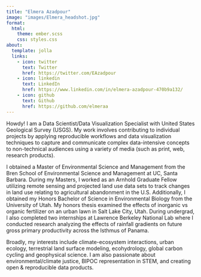 ```yaml
---
title: "Elmera Azadpour"
image: "images/Elmera_headshot.jpg"
format:
  html:
    theme: ember.scss
    css: styles.css
about:
  template: jolla
  links:
    - icon: twitter
      text: Twitter
      href: https://twitter.com/EAzadpour
    - icon: linkedin
      text: LinkedIn
      href: https://www.linkedin.com/in/elmera-azadpour-470b9a132/
    - icon: github
      text: Github
      href: https://github.com/elmeraa
---
```


Howdy! I am a Data Scientist/Data Visualization Specialist with United States Geological Survey (USGS). My work involves contributing to individual projects by applying reproducible workflows and data visualization techniques to capture and communicate complex data-intensive concepts to non-technical audiences using a variety of media (such as print, web, research products).

I obtained a Master of Environmental Science and Management from the Bren School of Environmental Science and Management at UC, Santa Barbara. During my Masters, I worked as an Arnhold Graduate Fellow utilizing remote sensing and projected land use data sets to track changes in land use relating to agricultural abandonment in the U.S. Additionally, I obtained my Honors Bachelor of Science in Environmental Biology from the University of Utah. My honors thesis examined the effects of inorganic vs organic fertilizer on an urban lawn in Salt Lake City, Utah. During undergrad, I also completed two internships at Lawrence Berkeley National Lab where I conducted research analyzing the effects of rainfall gradients on future gross primary productivity across the Isthmus of Panama.

Broadly, my interests include climate-ecosystem interactions, urban ecology, terrestrial land surface modeling, ecohydrology, global carbon cycling and geophysical science. I am also passionate about environmental/climate justice, BIPOC representation in STEM, and creating open & reproducible data products.
